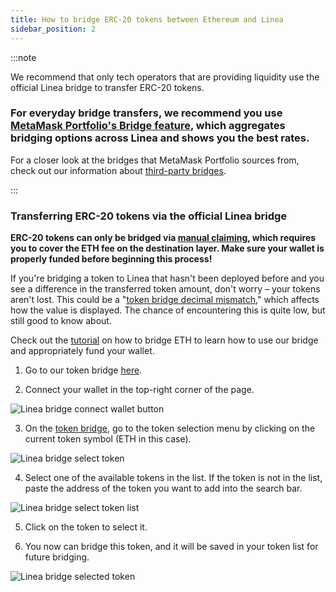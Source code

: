 ```yaml
---
title: How to bridge ERC-20 tokens between Ethereum and Linea
sidebar_position: 2
---
```


:::note

We recommend that only tech operators that are providing liquidity use the official Linea bridge to transfer ERC-20 tokens.

### For everyday bridge transfers, we recommend you use [MetaMask Portfolio's Bridge feature](https://portfolio.metamask.io/bridge), which aggregates bridging options across Linea and shows you the best rates.

For a closer look at the bridges that MetaMask Portfolio sources from, check out our information about [third-party bridges](/use-mainnet/bridges-of-linea#third-party-permissionless-bridges).

:::

### Transferring ERC-20 tokens via the official Linea bridge

**ERC-20 tokens can only be bridged via [manual claiming](/use-mainnet/bridges-of-linea#manual-vs-automatic-claiming), which requires you to cover the ETH fee on the destination layer. Make sure your wallet is properly funded before beginning this process!**

If you're bridging a token to Linea that hasn't been deployed before and you see a difference in the transferred token amount, don't worry – your tokens aren't lost. This could be a "[token bridge decimal mismatch](/use-mainnet/bridges-of-linea#what-is-token-bridge-decimal-mismatch)," which affects how the value is displayed. The chance of encountering this is quite low, but still good to know about.

Check out the [tutorial](/use-mainnet/bridges-of-linea/how-to-bridge-eth) on how to bridge ETH to learn how to use our bridge and appropriately fund your wallet.

1. Go to our token bridge [here](https://bridge.linea.build/).

2. Connect your wallet in the top-right corner of the page.

<div class="center-container">
  <div class="img-medium">
    <img
      src="/img/article_images/Use_Linea/Bridge_your_tokens/How_to_bridge_ERC20_tokens_between_Ethereum_and_Linea/Linea_Bridge_connect_wallet_button.png"
      alt="Linea bridge connect wallet button"
    />
  </div>
</div>

3. On the [token bridge](https://bridge.linea.build/), go to the token selection menu by clicking on the current token symbol (ETH in this case).

<div class="center-container">
  <div class="img-medium">
    <img
      src="/img/article_images/Use_Linea/Bridge_your_tokens/How_to_bridge_ERC20_tokens_between_Ethereum_and_Linea/Linea_Bridge_select_token.png"
      alt="Linea bridge select token"
    />
  </div>
</div>

4. Select one of the available tokens in the list. If the token is not in the list, paste the address of the token you want to add into the search bar.

<div class="center-container">
  <div class="img-medium">
    <img
      src="/img/article_images/Use_Linea/Bridge_your_tokens/How_to_bridge_ERC20_tokens_between_Ethereum_and_Linea/Linea_Bridge_select_token_list.png"
      alt="Linea bridge select token list"
    />
  </div>
</div>

5. Click on the token to select it.

6. You now can bridge this token, and it will be saved in your token list for future bridging.

<div class="center-container">
  <div class="img-medium">
    <img
      src="/img/article_images/Use_Linea/Bridge_your_tokens/How_to_bridge_ERC20_tokens_between_Ethereum_and_Linea/Linea_Bridge_selected_token.png"
      alt="Linea bridge selected token"
    />
  </div>
</div>
